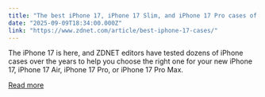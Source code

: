 ```yaml
---
title: "The best iPhone 17, iPhone 17 Slim, and iPhone 17 Pro cases of 2025"
date: "2025-09-09T18:34:00.000Z"
link: "https://www.zdnet.com/article/best-iphone-17-cases/"
---
```


The iPhone 17 is here, and ZDNET editors have tested dozens of iPhone cases over the years to help you choose the right one for your new iPhone 17, iPhone 17 Air, iPhone 17 Pro, or iPhone 17 Pro Max.

[Read more](https://www.zdnet.com/article/best-iphone-17-cases/)
